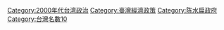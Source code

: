 {{Catnav|頁面分類|各種主題的頁面分類|按國家分類|各國經濟|台灣經濟}}
{{Catnav|頁面分類|历史|各國歷史|台灣歷史|台灣戰後時期}}

[[Category:2000年代台湾政治|Category:2000年代台湾政治]]
[[Category:臺灣經濟政策|Category:臺灣經濟政策]]
[[Category:陈水扁政府|Category:陈水扁政府]]
[[Category:台灣名數10|Category:台灣名數10]]